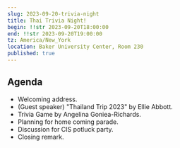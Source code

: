 ```yaml
---
slug: 2023-09-20-trivia-night
title: Thai Trivia Night!
begin: !!str 2023-09-20T18:00:00
end: !!str 2023-09-20T19:00:00
tz: America/New_York
location: Baker University Center, Room 230
published: true
---
```


## Agenda

- Welcoming address.
- (Guest speaker) "Thailand Trip 2023" by Ellie Abbott.
- Trivia Game by Angelina Goniea-Richards.
- Planning for home coming parade.
- Discussion for CIS potluck party.
- Closing remark.
